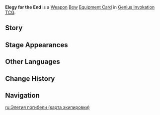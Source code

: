 {{About|the [[Genius Invokation TCG]] Equipment Card|the [[Bow]]|Elegy for the End}}
{{Genius Invokation TCG Infobox
|title     = Elegy for the End
|id        = 311205
|image     = Elegy for the End Equipment Card.png
|type      = Equipment Card
|group     = Weapon;Bow
|effect    = '''The character deals +1 DMG.'''<br>'''After the character uses an Elemental Burst:''' Create '''Millennial Movement: Farewell Song'''. (Your character deals +1 DMG, '''Duration (Rounds)''': 2)
|matching  = 3
|source1   = {{Sold By}}
}}
'''Elegy for the End''' is a [[Weapon Card|Weapon]] [[Bow Card|Bow]] [[Equipment Card]] in [[Genius Invokation TCG]].

==Story==
{{Description|"...But no wind in any season on earth"<br>"Shall have you gaze upon me again."|title=The Parting Refrain: Elegy for the End}}

==Stage Appearances==
{{Genius Invokation TCG Stage Appearances}}

==Other Languages==
{{Other Languages|Elegy for the End;1#0}}

==Change History==
{{Change History|3.7}}

==Navigation==
{{Genius Invokation TCG Navbox|Equipment Card}}

[[ru:Элегия погибели (карта экипировки)]]